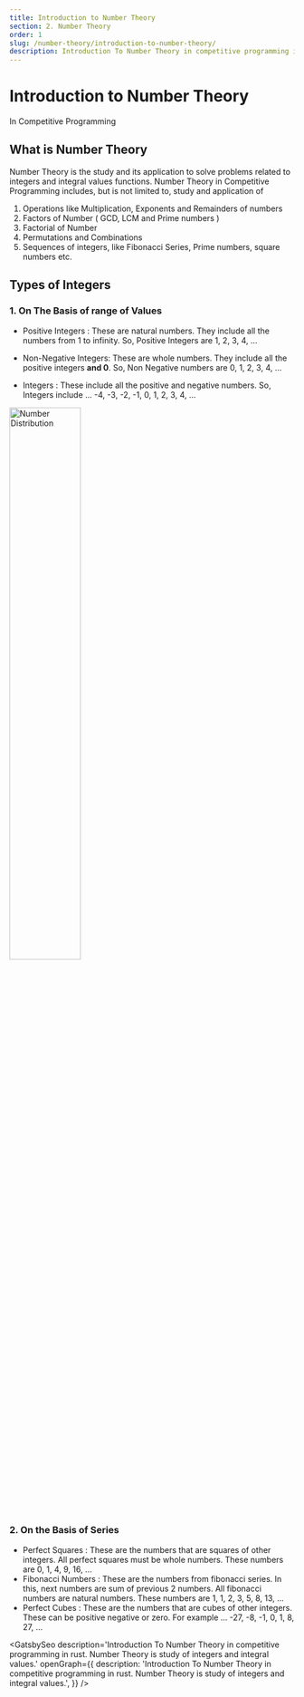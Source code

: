```yaml
---
title: Introduction to Number Theory
section: 2. Number Theory
order: 1
slug: /number-theory/introduction-to-number-theory/
description: Introduction To Number Theory in competitive programming in rust. Number Theory is study of integers and integral values.
---
```


# Introduction to Number Theory
In Competitive Programming

## What is Number Theory

Number Theory is the study and its application to solve problems related to integers and integral values functions.
Number Theory in Competitive Programming includes, but is not limited to, study and application of
1. Operations like Multiplication, Exponents and Remainders of numbers
2. Factors of Number ( GCD, LCM and Prime numbers )
3. Factorial of Number
4. Permutations and Combinations
5. Sequences of integers, like Fibonacci Series, Prime numbers, square numbers etc.

## Types of Integers
### 1. On The Basis of range of Values

- Positive Integers : These are natural numbers. They include all the numbers from 1 to infinity. So, Positive Integers are 1, 2, 3, 4, ...

- Non-Negative Integers: These are whole numbers. They include all the positive integers **and 0**. So, Non Negative numbers are 0, 1, 2, 3, 4, ...

- Integers : These include all the positive and negative numbers. So, Integers include ... -4, -3, -2, -1, 0, 1, 2, 3, 4, ...


<div style={{textAlign: 'center'}} >
    <img src={NumberDistribution} width="50%" alt="Number Distribution" />
</div>

### 2. On the Basis of Series

- Perfect Squares : These are the numbers that are squares of other integers. All perfect squares must be whole numbers. These numbers are 0, 1, 4, 9, 16, ... 
- Fibonacci Numbers : These are the numbers from fibonacci series. In this, next numbers are sum of previous 2 numbers. All fibonacci numbers are natural numbers.
These numbers are 1, 1, 2, 3, 5, 8, 13, ...
- Perfect Cubes : These are the numbers that are cubes of other integers. These can be positive negative or zero. For example  ... -27, -8, -1, 0, 1, 8, 27, ...



<GatsbySeo 
description='Introduction To Number Theory in competitive programming in rust. Number Theory is study of integers and integral values.'
openGraph={{
        description: 'Introduction To Number Theory in competitive programming in rust. Number Theory is study of integers and integral values.',
}}
/>
